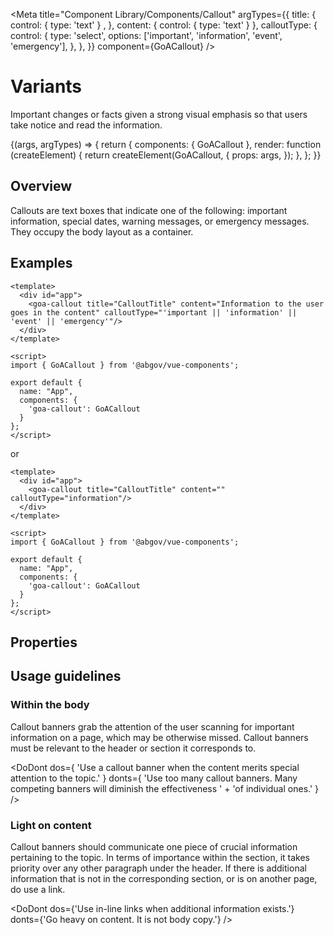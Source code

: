 
<Meta
  title="Component Library/Components/Callout"
  argTypes={{
    title: { control: { type: 'text' } ,
    },
    content: { control: { type: 'text' } },
    calloutType: {
      control: {
        type: 'select',
        options: ['important', 'information', 'event', 'emergency'],
      },
    },
  }}
  component={GoACallout}
/>

# Variants

Important changes or facts given a strong visual emphasis so that users take
notice and read the information.

<Canvas>
  <Story
    name="Variants"
    height={200}
    args={{
      title: 'Callout Title',
      content:
        'Information to the user goes in the content.  Information can include markup as desired.',
      calloutType: 'information',
    }}
  >
    {(args, argTypes) => {
      return {
        components: { GoACallout },
        render: function (createElement) {
          return createElement(GoACallout, {
            props: args,
          });
        },
      };
    }}
  </Story>
</Canvas>

## Overview

Callouts are text boxes that indicate one of the following: important information,
special dates, warning messages, or emergency messages. They occupy the body
layout as a container.

## Examples

```
<template>
  <div id="app">
    <goa-callout title="CalloutTitle" content="Information to the user goes in the content" calloutType="'important || 'information' || 'event' || 'emergency'"/>
  </div>
</template>

<script>
import { GoACallout } from '@abgov/vue-components';

export default {
  name: "App",
  components: {
    'goa-callout': GoACallout
  }
};
</script>
```
or

```
<template>
  <div id="app">
    <goa-callout title="CalloutTitle" content="" calloutType="information"/>
  </div>
</template>

<script>
import { GoACallout } from '@abgov/vue-components';

export default {
  name: "App",
  components: {
    'goa-callout': GoACallout
  }
};
</script>
```

## Properties

<ArgsTable of={GoACallout} />
<Description of={GoACallout} />

## Usage guidelines

### Within the body

Callout banners grab the attention of the user scanning for important information on
a page, which may be otherwise missed. Callout banners must be relevant to the header
or section it corresponds to.

<DoDont
  dos={
    'Use a callout banner when the content merits special attention to the topic.'
  }
  donts={
    'Use too many callout banners. Many competing banners will diminish the effectiveness ' +
    'of individual ones.'
  }
/>

### Light on content

Callout banners should communicate one piece of crucial information pertaining to the topic. In terms of importance within the section, it takes priority over any other paragraph under the header. If there is additional information that is not in the corresponding section, or is on another page, do use a link.

<DoDont
  dos={'Use in-line links when additional information exists.'}
  donts={'Go heavy on content. It is not body copy.'}
/>
